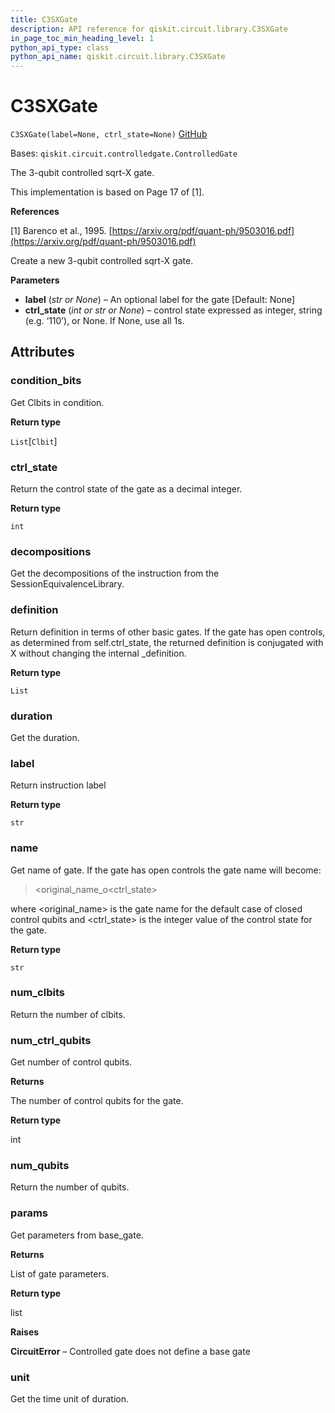 ```yaml
---
title: C3SXGate
description: API reference for qiskit.circuit.library.C3SXGate
in_page_toc_min_heading_level: 1
python_api_type: class
python_api_name: qiskit.circuit.library.C3SXGate
---
```


# C3SXGate

<span id="qiskit.circuit.library.C3SXGate" />

`C3SXGate(label=None, ctrl_state=None)` [GitHub](https://github.com/qiskit/qiskit/tree/stable/0.20/qiskit/circuit/library/standard_gates/x.py "view source code")

Bases: `qiskit.circuit.controlledgate.ControlledGate`

The 3-qubit controlled sqrt-X gate.

This implementation is based on Page 17 of \[1].

**References**

\[1] Barenco et al., 1995. [https://arxiv.org/pdf/quant-ph/9503016.pdf](https://arxiv.org/pdf/quant-ph/9503016.pdf)

Create a new 3-qubit controlled sqrt-X gate.

**Parameters**

*   **label** (*str or None*) – An optional label for the gate \[Default: None]
*   **ctrl\_state** (*int or str or None*) – control state expressed as integer, string (e.g. ‘110’), or None. If None, use all 1s.

## Attributes

<span id="qiskit.circuit.library.C3SXGate.condition_bits" />

### condition\_bits

Get Clbits in condition.

**Return type**

`List`\[`Clbit`]

<span id="qiskit.circuit.library.C3SXGate.ctrl_state" />

### ctrl\_state

Return the control state of the gate as a decimal integer.

**Return type**

`int`

<span id="qiskit.circuit.library.C3SXGate.decompositions" />

### decompositions

Get the decompositions of the instruction from the SessionEquivalenceLibrary.

<span id="qiskit.circuit.library.C3SXGate.definition" />

### definition

Return definition in terms of other basic gates. If the gate has open controls, as determined from self.ctrl\_state, the returned definition is conjugated with X without changing the internal \_definition.

**Return type**

`List`

<span id="qiskit.circuit.library.C3SXGate.duration" />

### duration

Get the duration.

<span id="qiskit.circuit.library.C3SXGate.label" />

### label

Return instruction label

**Return type**

`str`

<span id="qiskit.circuit.library.C3SXGate.name" />

### name

Get name of gate. If the gate has open controls the gate name will become:

> \<original\_name\_o\<ctrl\_state>

where \<original\_name> is the gate name for the default case of closed control qubits and \<ctrl\_state> is the integer value of the control state for the gate.

**Return type**

`str`

<span id="qiskit.circuit.library.C3SXGate.num_clbits" />

### num\_clbits

Return the number of clbits.

<span id="qiskit.circuit.library.C3SXGate.num_ctrl_qubits" />

### num\_ctrl\_qubits

Get number of control qubits.

**Returns**

The number of control qubits for the gate.

**Return type**

int

<span id="qiskit.circuit.library.C3SXGate.num_qubits" />

### num\_qubits

Return the number of qubits.

<span id="qiskit.circuit.library.C3SXGate.params" />

### params

Get parameters from base\_gate.

**Returns**

List of gate parameters.

**Return type**

list

**Raises**

**CircuitError** – Controlled gate does not define a base gate

<span id="qiskit.circuit.library.C3SXGate.unit" />

### unit

Get the time unit of duration.

